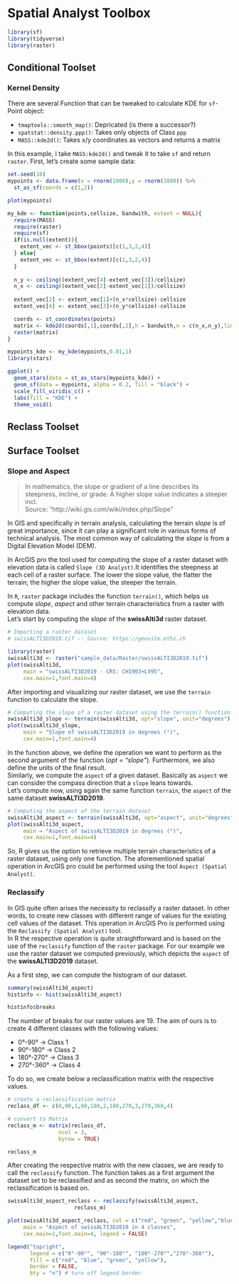 # Spatial Analyst Toolbox

```r
library(sf)
library(tidyverse)
library(raster)
```



## Conditional Toolset

<!-- ## Density Toolset -->

### Kernel Density


There are several Function that can be tweaked to calculate KDE for `sf`-Point object:

- `tmaptools::smooth_map()`: Depricated (is there a successor?)
- `spatstat::density.ppp()`: Takes only objects of Class `ppp`
- `MASS::kde2d()`: Takes x/y coordinates as vectors and returns a matrix

In this example, I take `MASS:kde2d()` and tweak it to take `sf` and return `raster`. First, let's create some sample data:

```r
set.seed(10)
mypoints <- data.frame(x = rnorm(1000),y = rnorm(1000)) %>%
  st_as_sf(coords = c(1,2))

plot(mypoints)
```


```r
my_kde <- function(points,cellsize, bandwith, extent = NULL){
  require(MASS)
  require(raster)
  require(sf)
  if(is.null(extent)){
    extent_vec <- st_bbox(points)[c(1,3,2,4)]
  } else{
    extent_vec <- st_bbox(extent)[c(1,3,2,4)]
  }
  
  n_y <- ceiling((extent_vec[4]-extent_vec[3])/cellsize)
  n_x <- ceiling((extent_vec[2]-extent_vec[1])/cellsize)
  
  extent_vec[2] <- extent_vec[1]+(n_x*cellsize)-cellsize
  extent_vec[4] <- extent_vec[3]+(n_y*cellsize)-cellsize

  coords <- st_coordinates(points)
  matrix <- kde2d(coords[,1],coords[,2],h = bandwith,n = c(n_x,n_y),lims = extent_vec)
  raster(matrix)
}
```

```r

mypoints_kde <- my_kde(mypoints,0.01,1)
library(stars)

ggplot() +
  geom_stars(data = st_as_stars(mypoints_kde)) +
  geom_sf(data = mypoints, alpha = 0.2, fill = "black") +
  scale_fill_viridis_c() +
  labs(fill = "KDE") +
  theme_void() 


```


<!-- ### Line Density -->

<!-- ### Point Density -->

<!-- ## Distance Toolset -->

<!-- ## Extraction Toolset -->

<!-- ## Generalization Toolset -->

<!-- ## Interpolation Toolset -->

<!-- ## Map Algebra Toolset -->

<!-- ## Math Toolset -->

<!-- ## Neighborhood Toolset -->

<!-- ## Overlay Toolset -->

<!-- ### Fuzzy Membership -->
<!-- ### Fuzzy Overlay -->
<!-- ### Locate Regions -->
<!-- ### Weighted Overlay -->
<!-- ### Weighted Sum -->


## Reclass Toolset

<!-- ### Lookup -->
<!-- ### Reclass by ASCII File -->
<!-- ### Reclass by Table -->
<!-- ### Rescale by Function -->
<!-- ### Slice -->


## Surface Toolset

### Slope and Aspect

>In mathematics, the slope or gradient of a line describes its steepness, incline, or grade. A higher slope value indicates a steeper incl.  
Source: "http://wiki.gis.com/wiki/index.php/Slope"

In GIS and specifically in terrain analysis, calculating the terrain _slope_ is of
great importance, since it can play a significant role in various forms of technical
analysis. The most common way of calculating the _slope_ is from a Digital Elevation Model (DEM).  
  
In ArcGIS pro the tool used for computing the slope of a raster dataset with elevation
data is called `Slope (3D Analyst)`.It identifies the steepness at each cell of a raster surface.
The lower the slope value, the flatter the terrain; the higher the slope value, the steeper the terrain.  
  
In `R`, `raster` package includes the function `terrain()`, which helps us compute
*slope*, *aspect* and other terrain characteristics from a raster with elevation data.  
Let's start by computing the _slope_ of the **swissAlti3d** raster dataset.  

<!--
/ todo: replcace this with arc2r/arc2r
/  assignees: KimboGilda
--> 

```r
# Importing a raster dataset
# swissALTI3D2019.tif -- Source: https://geovite.ethz.ch

library(raster)
swissAlti3d <- raster("sample_data/Raster/swissALTI3D2019.tif")
plot(swissAlti3d,
     main = "swissALTI3D2019 - CRS: CH1903+LV95",
     cex.main=1,font.main=4)
```

After importing and visualizing our raster dataset, we use the `terrain` function
to calculate the slope.  

```r
# Computing the slope of a raster dataset using the terrain() function
swissAlti3d_slope <- terrain(swissAlti3d, opt="slope", unit="degrees")
plot(swissAlti3d_slope,
     main = "Slope of swissALTI3D2019 in degrees (°)",
     cex.main=1,font.main=4)
```
  
In the function above, we define the operation we want to perform as the second
argument of the function (_opt = "slope"_). Furthermore, we also define the units
of the final result.  
Similarly, we compute the `aspect` of a given dataset. Basically as `aspect` we can
consider the compass direction that a `slope` leans towards.  
Let's compute now, using again the same function `terrain`, the `aspect` of the
same dataset __swissALTI3D2019__.   

```r
# Computing the aspect of the terrain dataset
swissAlti3d_aspect <- terrain(swissAlti3d, opt="aspect", unit="degrees")
plot(swissAlti3d_aspect,
     main = "Aspect of swissALTI3D2019 in degrees (°)",
     cex.main=1,font.main=4)
```  
  
So, R gives us the option to retrieve multiple terrain characteristics of a raster
dataset, using only one function. The aforementioned spatial operation in ArcGIS pro
could be performed using the tool `Aspect (Spatial Analyst)`.


### Reclassify

In GIS quite often arises the necessity to reclassify a raster dataset. In other
words, to create new classes with different range of values for the existing cell
values of the dataset. This operation in ArcGIS Pro is performed using the
`Reclassify (Spatial Analyst)` tool.  
In R the respective operation is quite straightforward and is based on the use of
the `reclassify` function of the `raster` package. For our example we use the
raster dataset we computed previously, which depicts the `aspect` of the __swissALTI3D2019__
dataset.  

As a first step, we can compute the histogram of our dataset.  

```r
summary(swissAlti3d_aspect)
histinfo <- hist(swissAlti3d_aspect)

histinfo$breaks
```

The number of breaks for our raster values are 19. The aim of ours is to create 4
different classes with the following values:  

- 0°-90° -> Class 1
- 90°-180° -> Class 2
- 180°-270° -> Class 3
- 270°-360° -> Class 4  
  
To do so, we create below a reclassification matrix with the respective values.

```r
# create a reclassification matrix
reclass_df <- c(0,90,1,90,180,2,180,270,3,270,360,4)

# convert to Matrix
reclass_m <- matrix(reclass_df,
                ncol = 3,
                byrow = TRUE)

reclass_m
```

After creating the respective matrix with the new classes, we are ready to
call the `reclassify` function. The function takes as a first argument the dataset
set to be reclassified and as second the matrix, on which the reclassification is
based on. 

```r
swissAlti3d_aspect_reclass <- reclassify(swissAlti3d_aspect,
                     reclass_m)

plot(swissAlti3d_aspect_reclass, col = c("red", "green", "yellow","blue"),
     main = "Aspect of swissALTI3D2019 in 4 classes",
     cex.main=1,font.main=4, legend = FALSE)

legend("topright",
       legend = c("0°-90°", "90°-180°", "180°-270°","270°-360°"),
       fill = c("red", "blue", "green", "yellow"),
       border = FALSE,
       bty = "n") # turn off legend border
```






<!-- ### Contour -->
<!-- ### Contour List -->
<!-- ### Contour with Barriers -->
<!-- ### Curvature -->
<!-- ### Cut Fill -->
<!-- ### Hillshade -->
<!-- ### Observer Points -->
<!-- ### Viewshed -->
<!-- ### Viewshed 2 -->
<!-- ### Visibility -->


<!-- ## Zonal Toolset -->






